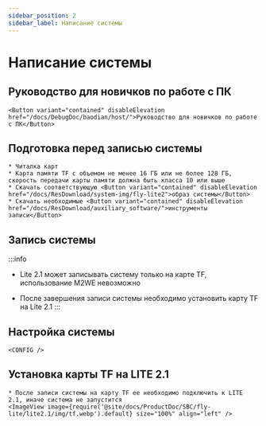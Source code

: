 ```yaml
---
sidebar_position: 2
sidebar_label: Написание системы
---
```







# Написание системы

## Руководство для новичков по работе с ПК

    <Button variant="contained" disableElevation href="/docs/DebugDoc/baodian/host/">Руководство для новичков по работе с ПК</Button>

## Подготовка перед записью системы

    * Читалка карт
    * Карта памяти TF с объемом не менее 16 ГБ или не более 128 ГБ, скорость передачи карты памяти должна быть класса 10 или выше
    * Скачать соответствующую <Button variant="contained" disableElevation href="/docs/ResDownload/system-img/fly-lite2">образ системы</Button>
    * Скачать необходимые <Button variant="contained" disableElevation href="/docs/ResDownload/auxiliary_software/">инструменты записи</Button>

## Запись системы

:::info
* Lite 2.1 может записывать систему только на карте TF, использование M2WE невозможно
* После завершения записи системы необходимо установить карту TF на Lite 2.1
:::

    <TF />

            

## Настройка системы

    <CONFIG />


## Установка карты TF на LITE 2.1

    * После записи системы на карту TF ее необходимо подключить к LITE 2.1, иначе система не запустится
    <ImageView image={require('@site/docs/ProductDoc/SBC/fly-lite/lite2.1/img/tf.webp').default} size="100%" align="left" />  

